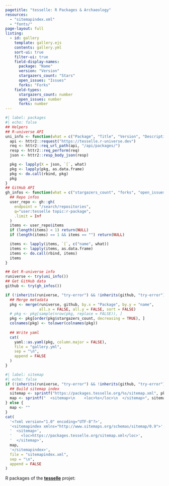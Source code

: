 ```yaml
---
pagetitle: "tesselle: R Packages & Archaeology"
resources: 
  - "sitemapindex.xml"
  - "fonts/"
page-layout: full
listing:
  - id: gallery
    template: gallery.ejs
    contents: gallery.yml
    sort-ui: true
    filter-ui: true
    field-display-names:
      package: "Name"
      version: "Version"
      stargazers_count: "Stars"
      open_issues: "Issues"
      forks: "Forks"
    field-types:
      stargazers_count: number
      open_issues: number
      forks: number
---
```


```r
#| label: packages 
#| echo: false
## Helpers
## R-universe API
uni_info <- function(what = c("Package", "Title", "Version", "Description")) {
  api <- httr2::request("https://tesselle.r-universe.dev")
  req <- httr2::req_url_path(api, "/api/packages/")
  resp <- httr2::req_perform(req)
  json <- httr2::resp_body_json(resp)

  pkg <- lapply(X = json, `[`, what)
  pkg <- lapply(pkg, as.data.frame)
  pkg <- do.call(rbind, pkg)
  pkg
}
## GitHub API
gh_infos <- function(what = c("stargazers_count", "forks", "open_issues")) {
  ## Repo infos
  user_repo <- gh::gh(
    endpoint = "/search/repositories",
    q="user:tesselle topic:r-package",
    .limit = Inf
  )
  items <- user_repo$items
  if (length(items) < 1) return(NULL)
  if (length(items) == 1 && items == "") return(NULL)

  items <- lapply(items, `[`, c("name", what))
  items <- lapply(items, as.data.frame)
  items <- do.call(rbind, items)
  items
}

## Get R-universe info
runiverse <- try(uni_info())
## Get GitHub data
github <- try(gh_infos())

if (!inherits(runiverse, "try-error") && !inherits(github, "try-error")) {
  ## Merge metadata
  pkg <- merge(runiverse, github, by.x = "Package", by.y = "name", 
               all.x = FALSE, all.y = FALSE, sort = FALSE)
  # pkg <- pkg[sample(nrow(pkg, replace = FALSE)), ]
  pkg <- pkg[order(pkg$stargazers_count, decreasing = TRUE), ]
  colnames(pkg) <- tolower(colnames(pkg))
  
  ## Write yaml
  cat(
    yaml::as.yaml(pkg, column.major = FALSE),
    file = "gallery.yml",
    sep = "\n",
    append = FALSE
  )
}
```

```r
#| label: sitemap 
#| echo: false
if (!inherits(runiverse, "try-error") && !inherits(github, "try-error")) {
  ## Build sitemap index
  sitemap <- sprintf("https://packages.tesselle.org/%s/sitemap.xml", pkg$package)
  map <- sprintf("  <sitemap>\n    <loc>%s</loc>\n  </sitemap>", sitemap)
} else {
  map <- ""
}
cat(
  '<?xml version="1.0" encoding="UTF-8"?>',
  '<sitemapindex xmlns="http://www.sitemaps.org/schemas/sitemap/0.9">',
  '  <sitemap>',
  '    <loc>https://packages.tesselle.org/sitemap.xml</loc>',
  '  </sitemap>',
  map,
  '</sitemapindex>',
  file = "sitemapindex.xml",
  sep = "\n",
  append = FALSE
)
```

[R packages of the **[tesselle](https://www.tesselle.org/)** projet:]{.fs-3}

::: {#gallery}
:::
